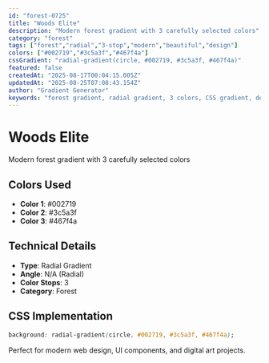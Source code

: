 ```yaml
---
id: "forest-0725"
title: "Woods Elite"
description: "Modern forest gradient with 3 carefully selected colors"
category: "forest"
tags: ["forest","radial","3-stop","modern","beautiful","design"]
colors: ["#002719","#3c5a3f","#467f4a"]
cssGradient: "radial-gradient(circle, #002719, #3c5a3f, #467f4a)"
featured: false
createdAt: "2025-08-17T00:04:15.005Z"
updatedAt: "2025-08-25T07:08:43.154Z"
author: "Gradient Generator"
keywords: "forest gradient, radial gradient, 3 colors, CSS gradient, design, #002719, #3c5a3f, #467f4a"
---
```


# Woods Elite

Modern forest gradient with 3 carefully selected colors

## Colors Used
- **Color 1**: #002719
- **Color 2**: #3c5a3f
- **Color 3**: #467f4a

## Technical Details
- **Type**: Radial Gradient
- **Angle**: N/A (Radial)
- **Color Stops**: 3
- **Category**: Forest

## CSS Implementation
```css
background: radial-gradient(circle, #002719, #3c5a3f, #467f4a);
```

Perfect for modern web design, UI components, and digital art projects.
